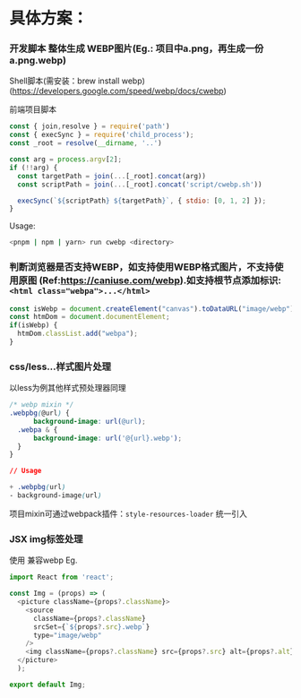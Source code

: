 # 具体方案：

### 开发脚本 整体生成 WEBP图片(Eg.: 项目中a.png，再生成一份a.png.webp)

Shell脚本(需安装：brew install webp)(https://developers.google.com/speed/webp/docs/cwebp)


前端项目脚本
```javascript
const { join,resolve } = require('path')
const { execSync } = require('child_process');
const _root = resolve(__dirname, '..')

const arg = process.argv[2];
if (!!arg) {
  const targetPath = join(...[_root].concat(arg))
  const scriptPath = join(...[_root].concat('script/cwebp.sh'))

  execSync(`${scriptPath} ${targetPath}`, { stdio: [0, 1, 2] });
}
```
Usage:
```bash
<pnpm | npm | yarn> run cwebp <directory>
```

### 判断浏览器是否支持WEBP，如支持使用WEBP格式图片，不支持使用原图 (Ref:https://caniuse.com/webp).如支持根节点添加标识: `<html class="webpa">...</html>`
```javascript
const isWebp = document.createElement("canvas").toDataURL("image/webp").includes("data:image/webp");
const htmDom = document.documentElement;
if(isWebp) {
  htmDom.classList.add("webpa");
}
```

### css/less...样式图片处理
以less为例其他样式预处理器同理
```css
/* webp mixin */
.webpbg(@url) {
      background-image: url(@url);
  .webpa & {
      background-image: url('@{url}.webp');
  }
}

// Usage

+ .webpbg(url)
- background-image(url)
```
项目mixin可通过webpack插件：`style-resources-loader` 统一引入

### JSX img标签处理
使用 兼容webp
Eg.
```javascript
import React from 'react';

const Img = (props) => (
  <picture className={props?.className}>
    <source
      className={props?.className}
      srcSet={`${props?.src}.webp`}
      type="image/webp"
    />
    <img className={props?.className} src={props?.src} alt={props?.alt} loading="lazy" />
  </picture>
  );

export default Img;

```